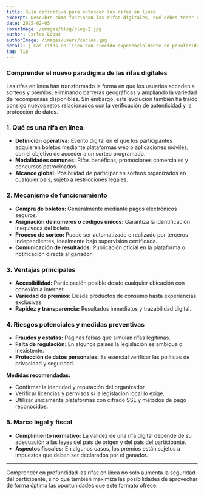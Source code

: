 ---
title: Guía definitiva para entender las rifas en línea
excerpt: Descubre cómo funcionan las rifas digitales, qué debes tener en cuenta antes de participar y cómo protegerte de posibles fraudes.
date: 2025-02-05  
coverImage: /images/blog/blog-2.jpg
author: Carlos López
authorImage: /images/users/carlos.jpg
detail: | Las rifas en línea han crecido exponencialmente en popularidad, ofreciendo acceso global a premios y experiencias exclusivas. Sin embargo, su naturaleza digital exige conocer su funcionamiento y los mecanismos de seguridad involucrados.
tag: Tip
---

### Comprender el nuevo paradigma de las rifas digitales

Las rifas en línea han transformado la forma en que los usuarios acceden a sorteos y premios, eliminando barreras geográficas y ampliando la variedad de recompensas disponibles. Sin embargo, esta evolución también ha traído consigo nuevos retos relacionados con la verificación de autenticidad y la protección de datos.

### 1. Qué es una rifa en línea

- **Definición operativa:** Evento digital en el que los participantes adquieren boletos mediante plataformas web o aplicaciones móviles, con el objetivo de acceder a un sorteo programado.
- **Modalidades comunes:** Rifas benéficas, promociones comerciales y concursos patrocinados.
- **Alcance global:** Posibilidad de participar en sorteos organizados en cualquier país, sujeto a restricciones legales.

### 2. Mecanismo de funcionamiento

- **Compra de boletos:** Generalmente mediante pagos electrónicos seguros.
- **Asignación de números o códigos únicos:** Garantiza la identificación inequívoca del boleto.
- **Proceso de sorteo:** Puede ser automatizado o realizado por terceros independientes, idealmente bajo supervisión certificada.
- **Comunicación de resultados:** Publicación oficial en la plataforma o notificación directa al ganador.

### 3. Ventajas principales

- **Accesibilidad:** Participación posible desde cualquier ubicación con conexión a internet.
- **Variedad de premios:** Desde productos de consumo hasta experiencias exclusivas.
- **Rapidez y transparencia:** Resultados inmediatos y trazabilidad digital.

### 4. Riesgos potenciales y medidas preventivas

- **Fraudes y estafas:** Páginas falsas que simulan rifas legítimas.
- **Falta de regulación:** En algunos países la legislación es ambigua o inexistente.
- **Protección de datos personales:** Es esencial verificar las políticas de privacidad y seguridad.

**Medidas recomendadas:**
- Confirmar la identidad y reputación del organizador.
- Verificar licencias y permisos si la legislación local lo exige.
- Utilizar únicamente plataformas con cifrado SSL y métodos de pago reconocidos.

### 5. Marco legal y fiscal

- **Cumplimiento normativo:** La validez de una rifa digital depende de su adecuación a las leyes del país de origen y del país del participante.
- **Aspectos fiscales:** En algunos casos, los premios están sujetos a impuestos que deben ser declarados por el ganador.

---
Comprender en profundidad las rifas en línea no solo aumenta la seguridad del participante, sino que también maximiza las posibilidades de aprovechar de forma óptima las oportunidades que este formato ofrece.
